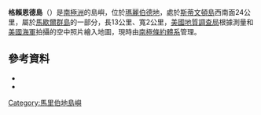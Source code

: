 {{coord|77|34|S|149|20|W|source:GNIS|display=title}}

'''格賴恩德島'''（{{lang-en|Grinder Island}}）是[[南極洲|南極洲]]的島嶼，位於[[瑪麗伯德地|瑪麗伯德地]]，處於[[斯蒂文頓島|斯蒂文頓島]]西南面24公里，屬於[[馬歇爾群島|馬歇爾群島]]的一部分，長13公里、寬2公里，[[美國地質調查局|美國地質調查局]]根據測量和[[美國海軍|美國海軍]]拍攝的空中照片繪入地圖，現時由[[南極條約體系|南極條約體系]]管理。

==參考資料==
*{{cite gnis | type = antarid | id = 6063| name = Grinder Island | accessdate = 2012-05-08}}
*{{usgs-gazetteer|id=6063}}

{{DEFAULTSORT:Grinder Island}}
[[Category:馬里伯地島嶼|Category:馬里伯地島嶼]]


{{MarieByrdLand-geo-stub}}